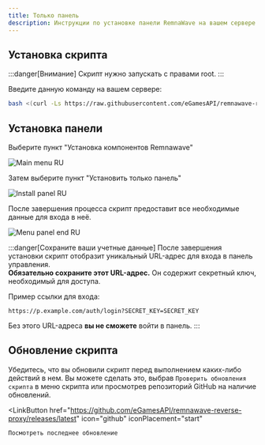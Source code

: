 ```yaml
---
title: Только панель
description: Инструкции по установке панели RemnaWave на вашем сервере.
---
```



## Установка скрипта

:::danger[Внимание]
Скрипт нужно запускать с правами root.
:::

Введите данную команду на вашем сервере:

```bash
bash <(curl -Ls https://raw.githubusercontent.com/eGamesAPI/remnawave-reverse-proxy/refs/heads/main/install_remnawave.sh)
```

## Установка панели

Выберите пункт "Установка компонентов Remnawave"

![Main menu RU](https://raw.githubusercontent.com/eGamesAPI/remnawave-reverse-proxy/refs/heads/main/docs/src/assets/main_menu.ru.png)

Затем выберите пункт "Установить только панель"

![Install panel RU](https://raw.githubusercontent.com/eGamesAPI/remnawave-reverse-proxy/refs/heads/main/docs/src/assets/install_panel.ru.png)

После завершения процесса скрипт предоставит все необходимые данные для входа в неё.

![Menu panel end RU](https://raw.githubusercontent.com/eGamesAPI/remnawave-reverse-proxy/refs/heads/main/docs/src/assets/menu_panel_end_ru.png)

:::danger[Сохраните ваши учетные данные]
После завершения установки скрипт отобразит уникальный URL-адрес для входа в панель управления.  
**Обязательно сохраните этот URL-адрес.** Он содержит секретный ключ, необходимый для доступа.

Пример ссылки для входа:
```
https://p.example.com/auth/login?SECRET_KEY=SECRET_KEY
```
Без этого URL-адреса **вы не сможете** войти в панель.
:::

## Обновление скрипта

Убедитесь, что вы обновили скрипт перед выполнением каких-либо действий в нем. Вы можете сделать это, выбрав `Проверить обновления скрипта` в меню скрипта или просмотрев репозиторий GitHub на наличие обновлений.

<LinkButton
    href="https://github.com/eGamesAPI/remnawave-reverse-proxy/releases/latest"
    icon="github"
    iconPlacement="start"
>
    Посмотреть последнее обновление
</LinkButton>
